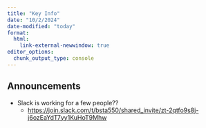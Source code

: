 ```yaml
---
title: "Key Info"
date: "10/2/2024"
date-modified: "today"
format: 
  html:
    link-external-newwindow: true
editor_options: 
  chunk_output_type: console
---
```


## Announcements

- Slack is working for a few people??
  - <https://join.slack.com/t/bsta550/shared_invite/zt-2qtfo9s8j-j6ozEaYdT7yy1KuHoT9Mhw>

